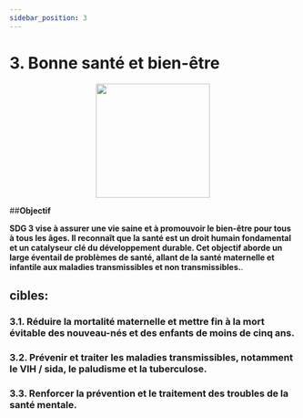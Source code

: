```yaml
---
sidebar_position: 3
---
```

# 3. Bonne santé et bien-être
<p align="center"><img src="https://www.un.org/sustainabledevelopment/wp-content/uploads/2019/08/E-Goal-03-1024x1024.png" width="200" height="200"/></p>

##**Objectif**

**SDG 3 vise à assurer une vie saine et à promouvoir le bien-être pour tous à tous les âges. Il reconnaît que la santé est un droit humain fondamental et un catalyseur clé du développement durable. Cet objectif aborde un large éventail de problèmes de santé, allant de la santé maternelle et infantile aux maladies transmissibles et non transmissibles.**. 

 ## cibles: 

 ### 3.1. Réduire la mortalité maternelle et mettre fin à la mort évitable des nouveau-nés et des enfants de moins de cinq ans. 

 ### 3.2. Prévenir et traiter les maladies transmissibles, notamment le VIH / sida, le paludisme et la tuberculose. 

 ### 3.3. Renforcer la prévention et le traitement des troubles de la santé mentale.
